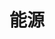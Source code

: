 ---
title: '能源'
openapi: '/api-reference/commodities/v1/openapi.yaml GET /commodities/v1/energy'
---